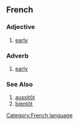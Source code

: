 ==French==
===Adjective===
# [[early]]
===Adverb===
# [[early]]
===See Also===
# [[aussitôt]]
# [[bientôt]]
[[Category:French language]]